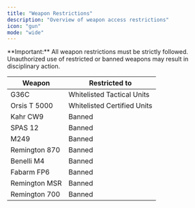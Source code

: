 ```yaml
---
title: "Weapon Restrictions"
description: "Overview of weapon access restrictions"
icon: "gun"
mode: "wide"
---
```


<Note>
  **Important:** All weapon restrictions must be strictly followed. Unauthorized use of restricted or banned weapons may result in disciplinary action.
</Note>

<table className="w-full border-collapse">
<thead>
<tr className="bg-gray-900/50">
<th className="px-6 py-4 text-left text-base font-semibold text-gray-200 border border-gray-700">
Weapon

</th>

<th className="px-6 py-4 text-left text-base font-semibold text-gray-200 border border-gray-700">
Restricted to

</th>

</tr>

</thead>

<tbody>
<tr>
<td className="px-6 py-4 text-base text-gray-300 border border-gray-700">
G36C

</td>

<td className="px-6 py-4 text-base border border-gray-700">
<span className="text-blue-400">
Whitelisted Tactical Units

</span>

</td>

</tr>

<tr>
<td className="px-6 py-4 text-base text-gray-300 border border-gray-700">
Orsis T 5000

</td>

<td className="px-6 py-4 text-base border border-gray-700">
<span className="text-blue-400">
Whitelisted Certified Units

</span>

</td>

</tr>

<tr>
<td className="px-6 py-4 text-base text-gray-300 border border-gray-700">
Kahr CW9

</td>

<td className="px-6 py-4 text-base border border-gray-700">
<span className="text-red-400">
Banned

</span>

</td>

</tr>

<tr>
<td className="px-6 py-4 text-base text-gray-300 border border-gray-700">
SPAS 12

</td>

<td className="px-6 py-4 text-base border border-gray-700">
<span className="text-red-400">
Banned

</span>

</td>

</tr>

<tr>
<td className="px-6 py-4 text-base text-gray-300 border border-gray-700">
M249

</td>

<td className="px-6 py-4 text-base border border-gray-700">
<span className="text-red-400">
Banned

</span>

</td>

</tr>

<tr>
<td className="px-6 py-4 text-base text-gray-300 border border-gray-700">
Remington 870

</td>

<td className="px-6 py-4 text-base border border-gray-700">
<span className="text-red-400">
Banned

</span>

</td>

</tr>

<tr>
<td className="px-6 py-4 text-base text-gray-300 border border-gray-700">
Benelli M4

</td>

<td className="px-6 py-4 text-base border border-gray-700">
<span className="text-red-400">
Banned

</span>

</td>

</tr>

<tr>
<td className="px-6 py-4 text-base text-gray-300 border border-gray-700">
Fabarm FP6

</td>

<td className="px-6 py-4 text-base border border-gray-700">
<span className="text-red-400">
Banned

</span>

</td>

</tr>

<tr>
<td className="px-6 py-4 text-base text-gray-300 border border-gray-700">
Remington MSR

</td>

<td className="px-6 py-4 text-base border border-gray-700">
<span className="text-red-400">
Banned

</span>

</td>

</tr>

<tr>
<td className="px-6 py-4 text-base text-gray-300 border border-gray-700">
Remington 700

</td>

<td className="px-6 py-4 text-base border border-gray-700">
<span className="text-red-400">
Banned

</span>

</td>

</tr>

</tbody>

</table>